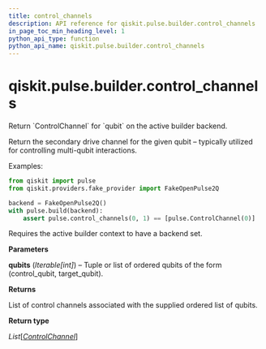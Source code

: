 ```yaml
---
title: control_channels
description: API reference for qiskit.pulse.builder.control_channels
in_page_toc_min_heading_level: 1
python_api_type: function
python_api_name: qiskit.pulse.builder.control_channels
---
```


<span id="qiskit-pulse-builder-control-channels" />

# qiskit.pulse.builder.control\_channels

<Function id="qiskit.pulse.builder.control_channels" name="control_channels" isDedicatedPage={true} github="https://github.com/qiskit/qiskit/tree/stable/0.24/qiskit/pulse/builder.py" signature="control_channels(*qubits)">
  Return `ControlChannel` for `qubit` on the active builder backend.

  Return the secondary drive channel for the given qubit – typically utilized for controlling multi-qubit interactions.

  Examples:

  ```python
  from qiskit import pulse
  from qiskit.providers.fake_provider import FakeOpenPulse2Q

  backend = FakeOpenPulse2Q()
  with pulse.build(backend):
      assert pulse.control_channels(0, 1) == [pulse.ControlChannel(0)]
  ```

  <Admonition title="Note" type="note">
    Requires the active builder context to have a backend set.
  </Admonition>

  **Parameters**

  **qubits** (*Iterable\[int]*) – Tuple or list of ordered qubits of the form (control\_qubit, target\_qubit).

  **Returns**

  List of control channels associated with the supplied ordered list of qubits.

  **Return type**

  *List*\[[*ControlChannel*](qiskit.pulse.channels.ControlChannel "qiskit.pulse.channels.ControlChannel")]
</Function>

